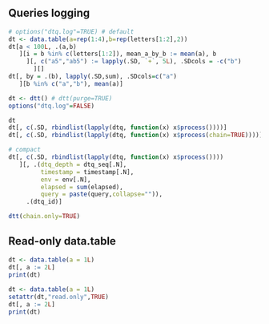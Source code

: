 
## Queries logging

```r
# options("dtq.log"=TRUE) # default
dt <- data.table(a=rep(1:4),b=rep(letters[1:2],2))
dt[a < 100L, .(a,b)
   ][i = b %in% c(letters[1:2]), mean_a_by_b := mean(a), b
     ][, c("a5","ab5") := lapply(.SD, `+`, 5L), .SDcols = -c("b")
       ][]
dt[, by = .(b), lapply(.SD,sum), .SDcols=c("a")
   ][b %in% c("a","b"), mean(a)]

dt <- dtt() # dtt(purge=TRUE)
options("dtq.log"=FALSE)

dt
dt[, c(.SD, rbindlist(lapply(dtq, function(x) x$process())))]
dt[, c(.SD, rbindlist(lapply(dtq, function(x) x$process(chain=TRUE))))]

# compact
dt[, c(.SD, rbindlist(lapply(dtq, function(x) x$process())))
   ][, .(dtq_depth = dtq_seq[.N],
         timestamp = timestamp[.N],
         env = env[.N],
         elapsed = sum(elapsed),
         query = paste(query,collapse="")),
     .(dtq_id)]

dtt(chain.only=TRUE)
```


## Read-only data.table

```r
dt <- data.table(a = 1L)
dt[, a := 2L]
print(dt)
  
dt <- data.table(a = 1L)
setattr(dt,"read.only",TRUE)
dt[, a := 2L]
print(dt)
```
